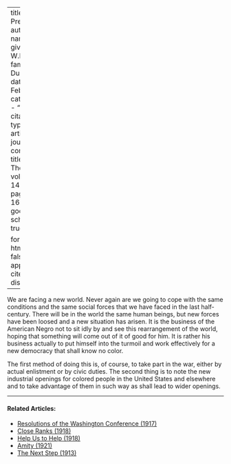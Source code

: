
---
title: 'The Present'
author:
  - name:
      given: W.E.B.
      family: Du Bois
date: Feb. 1917
categories: 
  - ""
citation: 
  type: article-journal
  container-title: The Crisis
  volume: 14
  issue: 4
  page: 165-166
google-scholar: true

format:
  html:
    toc: false
    appendix-cite-as: display
---



We are facing a new world. Never again are we going to cope with the same conditions and the same social forces that we have faced in the last half-century. There will be in the world the same human beings, but new forces have been loosed and a new situation has arisen. It is the business of the American Negro not to sit idly by and see this rearrangement of the world, hoping that something will come out of it of good for him. It is rather his business actually to put himself into the turmoil and work effectively for a new democracy that shall know no color.

The first method of doing this is, of course, to take part in the war, either by actual enlistment or by civic duties. The second thing is to note the new industrial openings for colored people in the United States and elsewhere and to take advantage of them in such way as shall lead to wider openings.

<!-- Similar articles start here -->

<hr>
#### Related Articles:

* [Resolutions of the Washington Conference (1917)](/Volumes/14/02/resolutions.html)
* [Close Ranks (1918)](/Volumes/16/03/close_ranks.html)
* [Help Us to Help (1918)](/Volumes/16/04/help_us.html)
* [Amity (1921)](/Volumes/22/03/amity.html)
* [The Next Step (1913)](/Volumes/06/02/next_step.html)

<!-- Similar articles end here -->